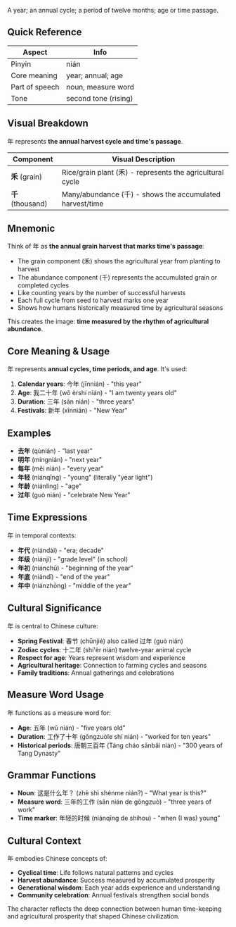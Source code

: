 A year; an annual cycle; a period of twelve months; age or time passage.

## Quick Reference

| Aspect         | Info                 |
| -------------- | -------------------- |
| Pinyin         | nián                 |
| Core meaning   | year; annual; age    |
| Part of speech | noun, measure word   |
| Tone           | second tone (rising) |

## Visual Breakdown

年 represents **the annual harvest cycle and time's passage**.

| Component         | Visual Description                                        |
| ----------------- | --------------------------------------------------------- |
| **禾** (grain)    | Rice/grain plant (禾) - represents the agricultural cycle |
| **千** (thousand) | Many/abundance (千) - shows the accumulated harvest/time  |

## Mnemonic

Think of 年 as **the annual grain harvest that marks time's passage**:

- The grain component (禾) shows the agricultural year from planting to harvest
- The abundance component (千) represents the accumulated grain or completed cycles
- Like counting years by the number of successful harvests
- Each full cycle from seed to harvest marks one year
- Shows how humans historically measured time by agricultural seasons

This creates the image: **time measured by the rhythm of agricultural abundance**.

## Core Meaning & Usage

年 represents **annual cycles, time periods, and age**. It's used:

1. **Calendar years**: 今年 (jīnnián) - "this year"
2. **Age**: 我二十年 (wǒ èrshí nián) - "I am twenty years old"
3. **Duration**: 三年 (sān nián) - "three years"
4. **Festivals**: 新年 (xīnnián) - "New Year"

## Examples

- **去年** (qùnián) - "last year"
- **明年** (míngnián) - "next year"
- **每年** (měi nián) - "every year"
- **年轻** (niánqīng) - "young" (literally "year light")
- **年龄** (niánlíng) - "age"
- **过年** (guò nián) - "celebrate New Year"

## Time Expressions

年 in temporal contexts:

- **年代** (niándài) - "era; decade"
- **年级** (niánjí) - "grade level" (in school)
- **年初** (niánchū) - "beginning of the year"
- **年底** (niándǐ) - "end of the year"
- **年中** (niánzhōng) - "middle of the year"

## Cultural Significance

年 is central to Chinese culture:

- **Spring Festival**: 春节 (chūnjié) also called 过年 (guò nián)
- **Zodiac cycles**: 十二年 (shí'èr nián) twelve-year animal cycle
- **Respect for age**: Years represent wisdom and experience
- **Agricultural heritage**: Connection to farming cycles and seasons
- **Family traditions**: Annual gatherings and celebrations

## Measure Word Usage

年 functions as a measure word for:

- **Age**: 五年 (wǔ nián) - "five years old"
- **Duration**: 工作了十年 (gōngzuòle shí nián) - "worked for ten years"
- **Historical periods**: 唐朝三百年 (Táng cháo sānbǎi nián) - "300 years of Tang Dynasty"

## Grammar Functions

- **Noun**: 这是什么年？ (zhè shì shénme nián?) - "What year is this?"
- **Measure word**: 三年的工作 (sān nián de gōngzuò) - "three years of work"
- **Time marker**: 年轻的时候 (niánqīng de shíhou) - "when (I was) young"

## Cultural Context

年 embodies Chinese concepts of:

- **Cyclical time**: Life follows natural patterns and cycles
- **Harvest abundance**: Success measured by accumulated prosperity
- **Generational wisdom**: Each year adds experience and understanding
- **Community celebration**: Annual festivals strengthen social bonds

The character reflects the deep connection between human time-keeping and agricultural prosperity
that shaped Chinese civilization.
